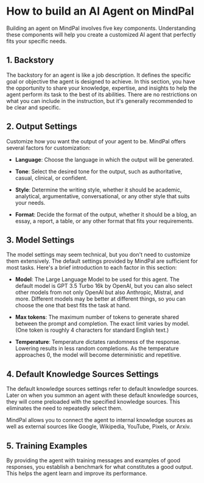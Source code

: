 # How to build an AI Agent on MindPal

Building an agent on MindPal involves five key components. Understanding these components will help you create a customized AI agent that perfectly fits your specific needs.

## 1. Backstory

The backstory for an agent is like a job description. It defines the specific goal or objective the agent is designed to achieve. In this section, you have the opportunity to share your knowledge, expertise, and insights to help the agent perform its task to the best of its abilities. There are no restrictions on what you can include in the instruction, but it's generally recommended to be clear and specific.

## 2. Output Settings

Customize how you want the output of your agent to be. MindPal offers several factors for customization:

- **Language**: Choose the language in which the output will be generated.

- **Tone**: Select the desired tone for the output, such as authoritative, casual, clinical, or confident.

- **Style**: Determine the writing style, whether it should be academic, analytical, argumentative, conversational, or any other style that suits your needs.

- **Format**: Decide the format of the output, whether it should be a blog, an essay, a report, a table, or any other format that fits your requirements.

## 3. Model Settings

The model settings may seem technical, but you don't need to customize them extensively. The default settings provided by MindPal are sufficient for most tasks. Here's a brief introduction to each factor in this section:

- **Model**: The Large Language Model to be used for this agent. The default model is GPT 3.5 Turbo 16k by OpenAI, but you can also select other models from not only OpenAI but also Anthropic, Mistral, and more. Different models may be better at different things, so you can choose the one that best fits the task at hand.

- **Max tokens**: The maximum number of tokens to generate shared between the prompt and completion. The exact limit varies by model. (One token is roughly 4 characters for standard English text.)

- **Temperature**: Temperature dictates randomness of the response. Lowering results in less random completions. As the temperature approaches 0, the model will become deterministic and repetitive.

## 4. Default Knowledge Sources Settings

The default knowledge sources settings refer to default knowledge sources. Later on when you summon an agent with these default knowledge sources, they will come preloaded with the specified knowledge sources. This eliminates the need to repeatedly select them.

MindPal allows you to connect the agent to internal knowledge sources as well as external sources like Google, Wikipedia, YouTube, Pixels, or Arxiv.

## 5. Training Examples

By providing the agent with training messages and examples of good responses, you establish a benchmark for what constitutes a good output. This helps the agent learn and improve its performance.


<PageFooter />
